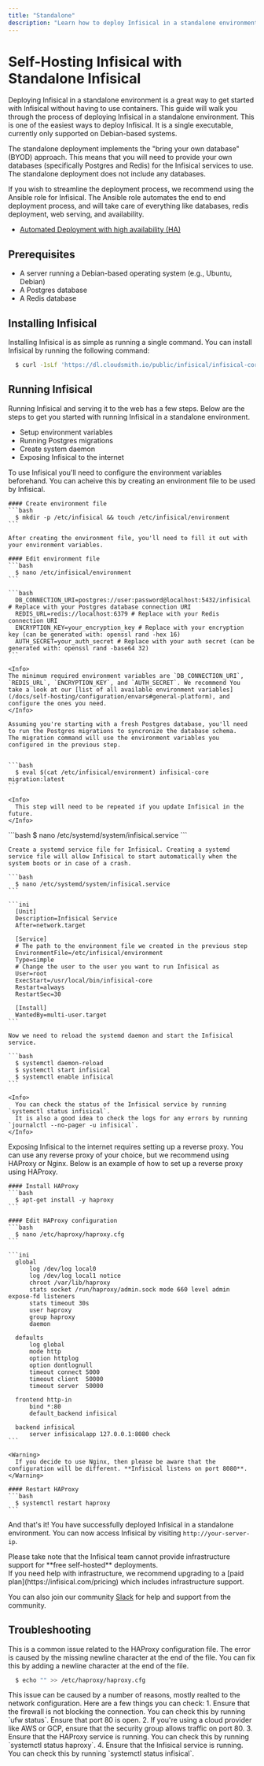```yaml
---
title: "Standalone"
description: "Learn how to deploy Infisical in a standalone environment."
---
```


# Self-Hosting Infisical with Standalone Infisical

Deploying Infisical in a standalone environment is a great way to get started with Infisical without having to use containers. This guide will walk you through the process of deploying Infisical in a standalone environment.
This is one of the easiest ways to deploy Infisical. It is a single executable, currently only supported on Debian-based systems.

The standalone deployment implements the "bring your own database" (BYOD) approach. This means that you will need to provide your own databases (specifically Postgres and Redis) for the Infisical services to use. The standalone deployment does not include any databases.

If you wish to streamline the deployment process, we recommend using the Ansible role for Infisical. The Ansible role automates the end to end deployment process, and will take care of everything like databases, redis deployment, web serving, and availability.
- [Automated Deployment with high availability (HA)](/self-hosting/deployment-options/native/high-availability)


## Prerequisites
- A server running a Debian-based operating system (e.g., Ubuntu, Debian)
- A Postgres database
- A Redis database

## Installing Infisical
Installing Infisical is as simple as running a single command. You can install Infisical by running the following command:

```bash
  $ curl -1sLf 'https://dl.cloudsmith.io/public/infisical/infisical-core/cfg/setup/bash.deb.sh' | sudo bash && sudo apt-get install -y infisical-core
```

## Running Infisical
Running Infisical and serving it to the web has a few steps. Below are the steps to get you started with running Infisical in a standalone environment.
  * Setup environment variables
  * Running Postgres migrations
  * Create system daemon
  * Exposing Infisical to the internet


<Steps>
  <Step title="Setup environment variables">
    To use Infisical you'll need to configure the environment variables beforehand. You can acheive this by creating an environment file to be used by Infisical.


    #### Create environment file
    ```bash
      $ mkdir -p /etc/infisical && touch /etc/infisical/environment
    ```

    After creating the environment file, you'll need to fill it out with your environment variables.

    #### Edit environment file
    ```bash
      $ nano /etc/infisical/environment
    ```

    ```bash
      DB_CONNECTION_URI=postgres://user:password@localhost:5432/infisical # Replace with your Postgres database connection URI
      REDIS_URL=redis://localhost:6379 # Replace with your Redis connection URI
      ENCRYPTION_KEY=your_encryption_key # Replace with your encryption key (can be generated with: openssl rand -hex 16)
      AUTH_SECRET=your_auth_secret # Replace with your auth secret (can be generated with: openssl rand -base64 32)
    ```

    <Info>
    The minimum required environment variables are `DB_CONNECTION_URI`, `REDIS_URL`, `ENCRYPTION_KEY`, and `AUTH_SECRET`. We recommend You take a look at our [list of all available environment variables](/docs/self-hosting/configuration/envars#general-platform), and configure the ones you need.
    </Info>
  </Step>
  <Step title="Running Postgres migrations">

    Assuming you're starting with a fresh Postgres database, you'll need to run the Postgres migrations to syncronize the database schema.
    The migration command will use the environment variables you configured in the previous step.


    ```bash
      $ eval $(cat /etc/infisical/environment) infisical-core migration:latest
    ```

    <Info>
      This step will need to be repeated if you update Infisical in the future.
    </Info>

  </Step>

  <Step title="Create service file">
    ```bash
      $ nano /etc/systemd/system/infisical.service
    ```
  </Step>
  <Step title="Create Infisical service">

    Create a systemd service file for Infisical. Creating a systemd service file will allow Infisical to start automatically when the system boots or in case of a crash.

    ```bash
      $ nano /etc/systemd/system/infisical.service
    ```

    ```ini
      [Unit]
      Description=Infisical Service
      After=network.target

      [Service]
      # The path to the environment file we created in the previous step
      EnvironmentFile=/etc/infisical/environment
      Type=simple
      # Change the user to the user you want to run Infisical as
      User=root
      ExecStart=/usr/local/bin/infisical-core
      Restart=always
      RestartSec=30

      [Install]
      WantedBy=multi-user.target
    ```

    Now we need to reload the systemd daemon and start the Infisical service.

    ```bash
      $ systemctl daemon-reload
      $ systemctl start infisical
      $ systemctl enable infisical
    ```

    <Info>
      You can check the status of the Infisical service by running `systemctl status infisical`.
      It is also a good idea to check the logs for any errors by running `journalctl --no-pager -u infisical`.
    </Info>
  </Step>
  <Step title="Exposing Infisical to the internet">
    Exposing Infisical to the internet requires setting up a reverse proxy. You can use any reverse proxy of your choice, but we recommend using HAProxy or Nginx. Below is an example of how to set up a reverse proxy using HAProxy.

    #### Install HAProxy
    ```bash
      $ apt-get install -y haproxy
    ```

    #### Edit HAProxy configuration
    ```bash
      $ nano /etc/haproxy/haproxy.cfg
    ```

    ```ini
      global
          log /dev/log local0
          log /dev/log local1 notice
          chroot /var/lib/haproxy
          stats socket /run/haproxy/admin.sock mode 660 level admin expose-fd listeners
          stats timeout 30s
          user haproxy
          group haproxy
          daemon

      defaults
          log global
          mode http
          option httplog
          option dontlognull
          timeout connect 5000
          timeout client  50000
          timeout server  50000

      frontend http-in
          bind *:80
          default_backend infisical

      backend infisical
          server infisicalapp 127.0.0.1:8080 check
    ```

    <Warning>
      If you decide to use Nginx, then please be aware that the configuration will be different. **Infisical listens on port 8080**.
    </Warning>

    #### Restart HAProxy
    ```bash
      $ systemctl restart haproxy
    ```

  </Step>
</Steps>

And that's it! You have successfully deployed Infisical in a standalone environment. You can now access Infisical by visiting `http://your-server-ip`.

<Note>
  Please take note that the Infisical team cannot provide infrastructure support for **free self-hosted** deployments.<br/>If you need help with infrastructure, we recommend upgrading to a [paid plan](https://infisical.com/pricing) which includes infrastructure support.

  You can also join our community [Slack](https://infisical.com/slack) for help and support from the community. 
</Note>

## Troubleshooting

<Accordion title="I'm getting a error related to the HAProxy (Missing LF on last line, file might have been truncated at position X)">
  This is a common issue related to the HAProxy configuration file. The error is caused by the missing newline character at the end of the file. You can fix this by adding a newline character at the end of the file.

  ```bash
    $ echo "" >> /etc/haproxy/haproxy.cfg
  ```
</Accordion>
<Accordion title="I'm unable to connect to access the Infisical instance on the web">
  This issue can be caused by a number of reasons, mostly realted to  the network configuration. Here are a few things you can check:
  1. Ensure that the firewall is not blocking the connection. You can check this by running `ufw status`. Ensure that port 80 is open.
  2. If you're using a cloud provider like AWS or GCP, ensure that the security group allows traffic on port 80.
  3. Ensure that the HAProxy service is running. You can check this by running `systemctl status haproxy`.
  4. Ensure that the Infisical service is running. You can check this by running `systemctl status infisical`.
</Accordion>